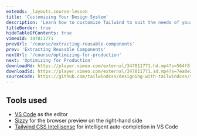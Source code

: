 ```yaml
---
extends: _layouts.course-lesson
title: 'Customizing Your Design System'
description: 'Learn how to customize Tailwind to suit the needs of your project.'
titleBorder: true
hideTableOfContents: true
vimeoId: 347811771
prevUrl: '/course/extracting-reusable-components'
prev: 'Extracting Reusable Components'
nextUrl: '/course/optimizing-for-production'
next: 'Optimizing for Production'
downloadHd: https://player.vimeo.com/external/347811771.hd.mp4?s=564f8f678a63f889c2c505f9ef44779b1b23d339&profile_id=169&download=1
downloadSd: https://player.vimeo.com/external/347811771.sd.mp4?s=7ea0e205f6d1ff452e0d9fb97d86106154d528c9&profile_id=165&download=1
sourceCode: https://github.com/tailwindcss/designing-with-tailwindcss/tree/master/01-getting-up-and-running/07-customizing-your-design-system
---
```


## Tools used

- [VS Code](https://code.visualstudio.com/) as the editor
- [Sizzy](https://adamwathan.me/sizzy) for the browser preview on the right-hand side
- [Tailwind CSS Intellisense](https://marketplace.visualstudio.com/items?itemName=bradlc.vscode-tailwindcss) for intelligent auto-completion in VS Code
